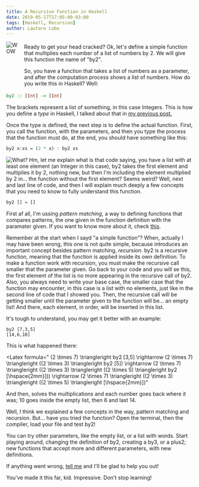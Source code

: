 ```yaml
---
title: A Recursive Function in Haskell
date: 2019-05-17T17:05:00-03:00
tags: [Haskell, Recursion]
author: Lautaro Lobo
---
```



<div style="display: flex; align-items: flex-start; margin-bottom: -10px;">
  <img src="/images/wowed-sculpture.webp" alt="WOW" title="WOWed Sculpture" style="margin-right: 10px"></img>

  <div style="display: flex; flex-direction: column; align-items: flex-start; margin-top: 5px;">
  Ready to get your head cracked? Ok, let's define a simple function that multiplies each
  number of a list of numbers by 2. We will give this function the name of "by2".

  So, you have a function that takes a list of numbers as a parameter, and after the computation process shows a list of numbers. How do you write this in Haskell? Well:

  </div>
</div>


```haskell
by2 :: [Int] -> [Int]
```

The brackets represent a list of something, in this case Integers. This is how you define a _type_ in Haskell, I talked about that in [my previous post.](https://lautarolobo.xyz/blog/first-haskell-function)

Once the type is defined, the next step is to define the actual function. First, you call the function, with the parameters, and then you type the process that the function must do, at the end, you should have something like this:

```haskell
by2 x:xs = (2 * x) : by2 xs
```

<img src="/images/whatt.webp" alt="What?" title="What?"></img>
Hm, let me explain what is that code saying, you have a list with at least one
element (an Integer in this case), by2 takes the first element and multiplies it
by 2, nothing new, but then I'm including the element multiplied by 2 in... the
function without the first element? Seems weird? Well, next and last line of
code, and then I will explain much deeply a few concepts that you need to know
to fully understand this function.

```haskell
by2 [] = []
```

First af all, I'm ussing _pattern matching_, a way to defining functions that compares patterns, the one given in the function definition with the paramater given. If you want to know more about it, check [this](http://learnyouahaskell.com/syntax-in-functions#pattern-matching).

Remember at the start when I sayd "a simple function"? When, actually I may have been wrong, this one is not quite simple, because introduces an important concept besides pattern matching, _recursion_. by2 is a recursive function, meaning that the function is applied inside its own definition. To make a function work with recursion, you must make the recursive call smaller that the parameter given. Go back to your code and you will se this, the first element of the list is no more appearing in the recursive call of by2. Also, you always need to write your base case, the smaller case that the function may encounter, in this case is a list with no elements, just like in the second line of code that I showed you. Then, the recursive call will be getting smaller until the parameter given to the function will be... an empty list! And there, each element, in order, will be inserted in this list.

It's tough to understand, you may get it better with an example:

```console
by2 [7,3,5]
[14,6,10]
```

This is what happened there:

<Latex
  formula="
  (2 \times 7) \triangleright by2 [3,5] \rightarrow 
  (2 \times 7) \triangleright ((2 \times 3) \triangleright by2 [5]) \rightarrow 
  (2 \times 7) \triangleright ((2 \times 3) \triangleright ((2 \times 5) \triangleright by2 [\hspace{2mm}])) \rightarrow 
  (2 \times 7) \triangleright ((2 \times 3) \triangleright ((2 \times 5) \triangleright [\hspace{2mm}])"
></Latex>

And then, solves the multiplications and each number goes back where it was; 10 goes inside the empty list, then 6 and last 14.

Well, I think we explained a few concepts in the way, pattern matching and recursion. But... have you tried the function? Open the terminal, then the compiler, load your file and test by2!

You can try other parameters, like the empty list, or a list with words. Start playing around, changing the definition of by2, creating a by3, or a plus2; new functions that accept more and different parameters, with new definitions.

If anything went wrong, [tell me](mailto:contact@lautarolobo.xyz) and I'll be glad to help you out!

You've made it this far, kid. Impressive. Don't stop learning!

<Schema
  title={frontmatter.title}
  url="https://lautarolobo.xyz/blog/recursive-function-haskell"
  description="This is the next level in Haskell programming, we are going to define a simple function applying recursion!"
  alternativeTitle="Recursion 101"
  genre="Haskell"
  keywords="Programming,Haskell,Recursion,Computer Science"
  wordcount="583"
  date={frontmatter.date}
  dateModified="2024-12-30T00:00:00-03:00"
  />

